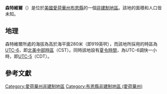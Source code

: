 {{noteTA
|G1=USState
|G2=地名
|G3=Unit
}}
{{Infobox settlement
|official_name            = 森特維爾
|native_name = Centerville
|settlement_type          = [[非建制地區|非建制地區]]
|image_skyline            = 
|imagesize                = 
|image_map                = 
|mapsize                  = 
|pushpin_map              = USA Iowa
|pushpin_label            = 森特維爾
|pushpin_label_position   = top
|pushpin_map_caption      = 森特維爾在愛荷華州的位置
|subdivision_type         = [[世界政區索引|國家]]
|subdivision_type1        = [[美国州份|州份]]
|subdivision_type2        = [[愛荷華州行政区划|縣]]
|subdivision_name         = [[美国|美国]]
|subdivision_name1        = [[愛荷華州|愛荷華州]]
|subdivision_name2        = [[布恩縣_(愛荷華州)|布恩縣]]
|elevation_ft             = 919
|elevation_m              = 280
|area_total_km2           = 
|area_total_sq_mi         = 
|area_land_km2            = 
|area_land_sq_mi          = 
|area_water_km2           = 
|area_water_sq_mi         = 
|population_as_of         = 2010
|population_footnotes     = 
|population_total         = 
|population_metro         = 
|population_density_km2   = auto
|population_density_sq_mi = auto
|timezone                 = [[北美中部时区|北美中部时区]]
|utc_offset               = -6
|coordinates              = {{coord|42|05|34|N|93|56|08|W|display=inline,title}}
| coor_pinpoint           = 
| coordinates_footnotes   = 
|timezone_DST             = CDT
|utc_offset_DST           = -5
|postal_code_type         = [[美國郵區編號|郵區編號]]
|postal_code              = 
|area_code                = {{link-en|电话区号515|Area code 515|515}}
|blank_name = [[地名信息系统|GNIS ID]]
|blank_info = 455311<ref name="GNIS">{{cite gnis|455311|Centerville}}</ref>
}}
'''森特維爾'''（{{lang-en|Centerville}}）是位於[[美國|美國]][[愛荷華州|愛荷華州]][[布恩縣_(愛荷華州)|布恩縣]]的一個[[非建制地區|非建制地區]]。該地的面積和人口皆未知。

== 地理 ==
森特維爾所處的海拔為高於海平面280米（即919英呎），而該地所採用的時區為[[UTC-6|UTC-6]]，即[[北美中部時區|北美中部時區]]（CST）。同時該地設有[[夏令時間|夏令時間]]，為UTC-6調快一小時，即[[UTC-5|UTC-5]]（CDT）。

== 參考文獻 ==
{{reflist}}

{{布恩縣 (愛荷華州)}}

{{DEFAULTSORT:Centerville}}
[[Category:愛荷華州非建制地區|Category:愛荷華州非建制地區]]
[[Category:布恩縣非建制地區_(愛荷華州)|Category:布恩縣非建制地區 (愛荷華州)]]

{{Iowa-geo-stub}}